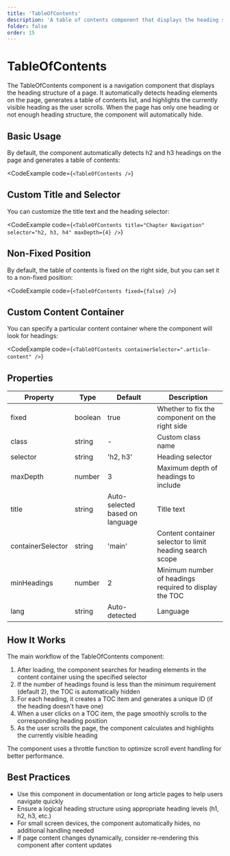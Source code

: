 ```yaml
---
title: 'TableOfContents'
description: 'A table of contents component that displays the heading structure of a page and highlights the currently visible heading during scrolling'
folder: false
order: 15
---
```



# TableOfContents

The TableOfContents component is a navigation component that displays the heading structure of a page. It automatically detects heading elements on the page, generates a table of contents list, and highlights the currently visible heading as the user scrolls. When the page has only one heading or not enough heading structure, the component will automatically hide.

## Basic Usage

By default, the component automatically detects h2 and h3 headings on the page and generates a table of contents:

<CodeExample
  code={`<TableOfContents />`}
>
  <TableOfContents />
</CodeExample>

## Custom Title and Selector

You can customize the title text and the heading selector:

<CodeExample
  code={`<TableOfContents
  title="Chapter Navigation"
  selector="h2, h3, h4"
  maxDepth={4}
/>`}
>
  <TableOfContents
    title="Chapter Navigation"
    selector="h2, h3, h4"
    maxDepth={4}
  />
</CodeExample>

## Non-Fixed Position

By default, the table of contents is fixed on the right side, but you can set it to a non-fixed position:

<CodeExample
  code={`<TableOfContents fixed={false} />`}
>
  <TableOfContents fixed={false} />
</CodeExample>

## Custom Content Container

You can specify a particular content container where the component will look for headings:

<CodeExample
  code={`<TableOfContents containerSelector=".article-content" />`}
>
  <TableOfContents containerSelector=".article-content" />
</CodeExample>

## Properties

| Property | Type | Default | Description |
| ------ | ---- | ------ | ---- |
| fixed | boolean | true | Whether to fix the component on the right side |
| class | string | - | Custom class name |
| selector | string | 'h2, h3' | Heading selector |
| maxDepth | number | 3 | Maximum depth of headings to include |
| title | string | Auto-selected based on language | Title text |
| containerSelector | string | 'main' | Content container selector to limit heading search scope |
| minHeadings | number | 2 | Minimum number of headings required to display the TOC |
| lang | string | Auto-detected | Language |

## How It Works

The main workflow of the TableOfContents component:

1. After loading, the component searches for heading elements in the content container using the specified selector
2. If the number of headings found is less than the minimum requirement (default 2), the TOC is automatically hidden
3. For each heading, it creates a TOC item and generates a unique ID (if the heading doesn't have one)
4. When a user clicks on a TOC item, the page smoothly scrolls to the corresponding heading position
5. As the user scrolls the page, the component calculates and highlights the currently visible heading

The component uses a throttle function to optimize scroll event handling for better performance.

## Best Practices

- Use this component in documentation or long article pages to help users navigate quickly
- Ensure a logical heading structure using appropriate heading levels (h1, h2, h3, etc.)
- For small screen devices, the component automatically hides, no additional handling needed
- If page content changes dynamically, consider re-rendering this component after content updates 
